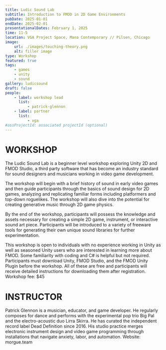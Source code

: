 ```yaml
---
title: Ludic Sound Lab
subtitle: Introduction to FMOD in 2D Game Environments
pubDate: 2025-01-01
endDate: 2025-02-01
presentationalDates: February 1, 2025
time: 11-5
location: VGA Project Space, Mana Contemporary // Pilsen, Chicago
image:
    url: ./images/touching-theory.png
    alt: filler image
type: Workshop
featured: true
tags:
    - games
    - unity
    - sound
gallery: ludicsound
draft: false
people:
    - label: workshop lead
      list:
          - patrick-glennon
    - label: partner
      list:
          - vga
#assProjectId: associated projectId (optional)
---
```


# WORKSHOP

The Ludic Sound Lab is a beginner level workshop exploring Unity 2D and FMOD Studio, a third party software that has become an industry standard for sound designers and musicians working in video game development.

The workshop will begin with a brief history of sound in early video games and then guide participants through the basics of sound design for 2D games, analyzing and replicating familiar forms including platformers and top-down roguelikes. The workshop will also dive into the potential for creating generative music through 2D game physics.

By the end of the workshop, participants will possess the knowledge and assets necessary for creating a simple 2D game, instrument, or interactive sound art piece. Participants will be introduced to a variety of freeware tools for generating their own unique sound libraries for further experimentation.

This workshop is open to individuals with no experience working in Unity as well as seasoned Unity users who are interested in learning more about FMOD. Some familiarity with coding and C# is helpful but not required. Participants must download Unity, FMOD Studio, and the FMOD Unity Plugin before the workshop. All of these are free and participants will receive detailed instructions for downloading them after registration.
Workshop fee: $45

# INSTRUCTOR

Patrick Glennon is a musician, educator, and game developer. He regularly composes for dance and performs with the experimental pop trio Big Pal and the electro-acoustic duo Lirra Skirra. He has curated the independent record label Dead Definition since 2016. His studio practice merges electronic instrument design and video game programming through installations that navigate anxiety, labor, and automation. Website: morgue.team
